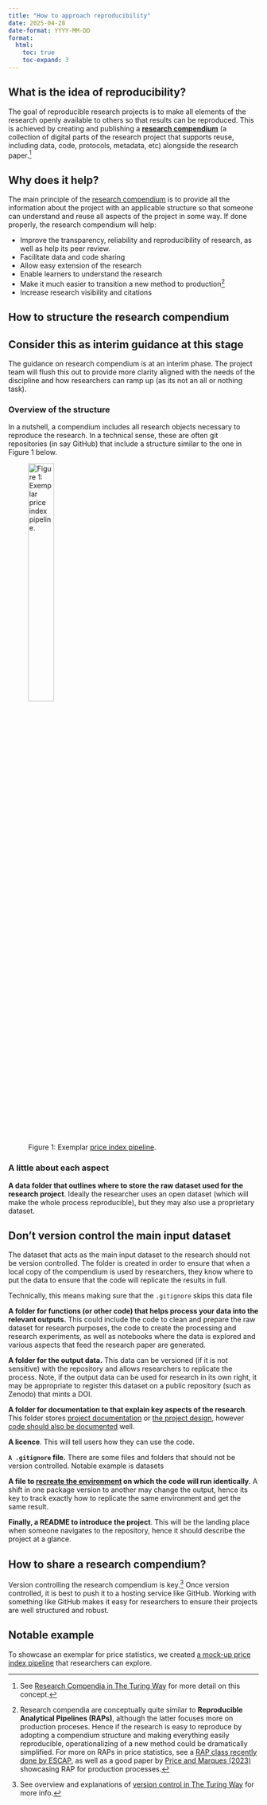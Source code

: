 ```yaml
---
title: "How to approach reproducibility"
date: 2025-04-28
date-format: YYYY-MM-DD
format:
  html:
    toc: true
    toc-expand: 3
---
```


## What is the idea of reproducibility?

The goal of reproducible research projects is to make all elements of the research openly available to others so that results can be reproduced. This is achieved by creating and publishing a [**research compendium**](https://book.the-turing-way.org/reproducible-research/compendia) (a collection of digital parts of the research project that supports reuse, including data, code, protocols, metadata, etc) alongside the research paper.[^1]

[^1]: See [Research Compendia in The Turing Way](https://book.the-turing-way.org/reproducible-research/compendia) for more detail on this concept.

## Why does it help?

The main principle of the [research compendium](https://book.the-turing-way.org/reproducible-research/compendia) is to provide all the information about the project with an applicable structure so that someone can understand and reuse all aspects of the project in some way. If done properly, the research compendium will help:

-   Improve the transparency, reliability and reproducibility of research, as well as help its peer review.
-   Facilitate data and code sharing
-   Allow easy extension of the research
-   Enable learners to understand the research
-   Make it much easier to transition a new method to production[^2]
-   Increase research visibility and citations

[^2]: Research compendia are conceptually quite similar to **Reproducible Analytical Pipelines (RAPs)**, although the latter focuses more on production proceses. Hence if the research is easy to reproduce by adopting a compendium structure and making everything easily reproducible, operationalizing of a new method could be dramatically simplified. For more on RAPs in price statistics, see a [RAP class recently done by ESCAP](https://escap-sd.github.io/ESCAP_RAP_class/docs/), as well as a good paper by [Price and Marques (2023)](https://unece.org/sites/default/files/2023-05/7.4%20UK_un_systems_railfares_paper.pdf) showcasing RAP for production processes.

## How to structure the research compendium

::: callout-warning
## Consider this as interim guidance at this stage

The guidance on research compendium is at an interim phase. The project team will flush this out to provide more clarity aligned with the needs of the discipline and how researchers can ramp up (as its not an all or nothing task).
:::

### Overview of the structure

In a nutshell, a compendium includes all research objects necessary to reproduce the research. In a technical sense, these are often git repositories (in say GitHub) that include a structure similar to the one in Figure 1 below.

![Figure 1: Exemplar [price index pipeline](https://github.com/UN-Task-Team-for-Scanner-Data/price-index-pipeline).](/docs/images/price-stats-exemplar.svg){fig-align="center" width="35%"}

### A little about each aspect

**A data folder that outlines where to store the raw dataset used for the research project**. Ideally the researcher uses an open dataset (which will make the whole process reproducible), but they may also use a proprietary dataset.

::: callout-tip
## Don't version control the main input dataset

The dataset that acts as the main input dataset to the research should not be version controlled. The folder is created in order to ensure that when a local copy of the compendium is used by researchers, they know where to put the data to ensure that the code will replicate the results in full.

Technically, this means making sure that the `.gitignore` skips this data file
:::

**A folder for functions (or other code) that helps process your data into the relevant outputs.** This could include the code to clean and prepare the raw dataset for research purposes, the code to create the processing and research experiments, as well as notebooks where the data is explored and various aspects that feed the research paper are generated.

**A folder for the output data.** This data can be versioned (if it is not sensitive) with the repository and allows researchers to replicate the process. Note, if the output data can be used for research in its own right, it may be appropriate to register this dataset on a public repository (such as Zenodo) that mints a DOI.

**A folder for documentation to that explain key aspects of the research**. This folder stores [project documentation](https://book.the-turing-way.org/reproducible-research/code-documentation/code-documentation-project) or [the project design](https://book.the-turing-way.org/project-design/pd-overview), however [code should also be documented](https://book.the-turing-way.org/reproducible-research/code-documentation/code-documentation-code) well.

**A licence**. This will tell users how they can use the code.

**`A .gitignore` file.** There are some files and folders that should not be version controlled. Notable example is datasets

**A file to [recreate the environment](https://book.the-turing-way.org/reproducible-research/renv) on which the code will run identically**. A shift in one package version to another may change the output, hence its key to track exactly how to replicate the same environment and get the same result.

**Finally, a README to introduce the project**. This will be the landing place when someone navigates to the repository, hence it should describe the project at a glance.

## How to share a research compendium?

Version controlling the research compendium is key.[^3] Once version controlled, it is best to push it to a hosting service like GitHub. Working with something like GitHub makes it easy for researchers to ensure their projects are well structured and robust.

[^3]: See overview and explanations of [version control in The Turing Way](https://book.the-turing-way.org/reproducible-research/vcs) for more info.

## Notable example

To showcase an exemplar for price statistics, we created [a mock-up price index pipeline](https://github.com/UN-Task-Team-for-Scanner-Data/price-index-pipeline) that researchers can explore.